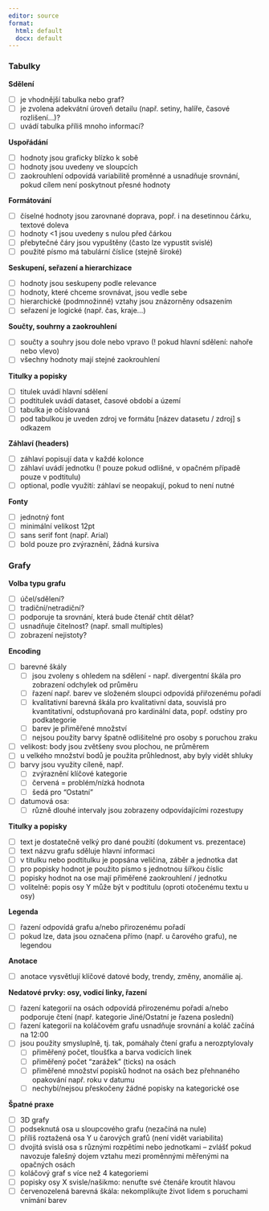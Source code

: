 ```yaml
---
editor: source
format: 
  html: default
  docx: default
---
```


### Tabulky

**Sdělení**

- [ ] je vhodnější tabulka nebo graf?
- [ ] je zvolena adekvátní úroveň detailu (např. setiny, halíře, časové rozlišení…)?
- [ ] uvádí tabulka příliš mnoho informací?

**Uspořádání**

- [ ] hodnoty jsou graficky blízko k sobě
- [ ] hodnoty jsou uvedeny ve sloupcích
- [ ] zaokrouhlení odpovídá variabilitě proměnné a usnadňuje srovnání, pokud cílem není poskytnout přesné hodnoty

**Formátování**

- [ ] číselné hodnoty jsou zarovnané doprava, popř. i na desetinnou čárku, textové doleva
- [ ] hodnoty <1 jsou uvedeny s nulou před čárkou
- [ ] přebytečné čáry jsou vypuštěny (často lze vypustit svislé)
- [ ] použité písmo má tabulární číslice (stejně široké)

**Seskupení, seřazení a hierarchizace**

- [ ] hodnoty jsou seskupeny podle relevance
- [ ] hodnoty, které chceme srovnávat, jsou vedle sebe
- [ ] hierarchické (podmnožinné) vztahy jsou znázorněny odsazením 
- [ ] seřazení je logické (např. čas, kraje…)

**Součty, souhrny a zaokrouhlení**

- [ ] součty a souhry jsou dole nebo vpravo (! pokud hlavní sdělení: nahoře nebo vlevo)
- [ ] všechny hodnoty mají stejné zaokrouhlení

**Titulky a popisky**

- [ ] titulek uvádí hlavní sdělení
- [ ] podtitulek uvádí dataset, časové období a území
- [ ] tabulka je očíslovaná 
- [ ] pod tabulkou je uveden zdroj ve formátu [název datasetu / zdroj] s odkazem

**Záhlaví (headers)**

- [ ] záhlaví popisují data v každé kolonce 
- [ ] záhlaví uvádí jednotku (! pouze pokud odlišné, v opačném případě pouze v podtitulu)
- [ ] optional, podle využití: záhlaví se neopakují, pokud to není nutné 

**Fonty**

- [ ] jednotný font
- [ ] minimální velikost 12pt
- [ ] sans serif font (např. Arial)
- [ ] bold pouze pro zvýraznění, žádná kursiva 

### Grafy

**Volba typu grafu**

- [ ] účel/sdělení?
- [ ] tradiční/netradiční?
- [ ] podporuje ta srovnání, která bude čtenář chtít dělat?
- [ ] usnadňuje čitelnost? (např. small multiples)
- [ ] zobrazení nejistoty?

**Encoding**

- [ ] barevné škály
  - [ ] jsou zvoleny s ohledem na sdělení - např. divergentní škála pro zobrazení odchylek od průměru 
  - [ ] řazení např. barev ve složeném sloupci odpovídá přiřozenému pořadí
  - [ ] kvalitativní barevná škála pro kvalitativní data, souvislá pro kvantitativní, odstupňovaná pro kardinální data, popř. odstíny pro podkategorie
  - [ ] barev je přiměřené množství
  - [ ] nejsou použity barvy špatně odlišitelné pro osoby s poruchou zraku
- [ ] velikost: body jsou zvětšeny svou plochou, ne průměrem
- [ ] u velkého množství bodů je použita průhlednost, aby byly vidět shluky
- [ ] barvy jsou využity cíleně, např.
  - [ ] zvýraznění klíčové kategorie
  - [ ] červená = problém/nízká hodnota
  - [ ] šedá pro "Ostatní"
- [ ] datumová osa:
  - [ ] různě dlouhé intervaly jsou zobrazeny odpovídajícími rozestupy

**Titulky a popisky**

- [ ] text je dostatečně velký pro dané použití (dokument vs. prezentace)
- [ ] text názvu grafu sděluje hlavní informaci
- [ ] v titulku nebo podtitulku je popsána veličina, záběr a jednotka dat
- [ ] pro popisky hodnot je použito písmo s jednotnou šířkou číslic
- [ ] popisky hodnot na ose mají přiměřené zaokrouhlení / jednotku
- [ ] volitelně: popis osy Y může být v podtitulu (oproti otočenému textu u osy)

**Legenda**

- [ ] řazení odpovídá grafu a/nebo přirozenému pořadí 
- [ ] pokud lze, data jsou označena přímo (např. u čarového grafu), ne legendou

**Anotace**

- [ ] anotace vysvětlují klíčové datové body, trendy, změny, anomálie aj.

**Nedatové prvky: osy, vodicí linky, řazení**

- [ ] řazení kategorií na osách odpovídá přirozenému pořadí a/nebo podporuje čtení (např. kategorie Jiné/Ostatní je řazena poslední)
- [ ] řazení kategorií na koláčovém grafu usnadňuje srovnání a koláč začíná na 12:00
- [ ] jsou použity smysluplně, tj. tak, pomáhaly čtení grafu a nerozptylovaly
  - [ ] přiměřený počet, tloušťka a barva vodicích linek
  - [ ] přiměřený počet "zarážek" (ticks) na osách
  - [ ] přiměřené množství popisků hodnot na osách bez přehnaného opakování např. roku v datumu
  - [ ] nechybí/nejsou přeskočeny žádné popisky na kategorické ose

**Špatné praxe**

- [ ] 3D grafy
- [ ] podseknutá osa u sloupcového grafu (nezačíná na nule)
- [ ] příliš roztažená osa Y u čarových grafů (není vidět variabilita)
- [ ] dvojitá svislá osa s různými rozpětími nebo jednotkami -- zvlášť pokud navozuje falešný dojem vztahu mezi proměnnými měřenými na opačných osách
- [ ] koláčový graf s více než 4 kategoriemi
- [ ] popisky osy X svisle/našikmo: nenuťte své čtenáře kroutit hlavou
- [ ] červenozelená barevná škála: nekomplikujte život lidem s poruchami vnímání barev
